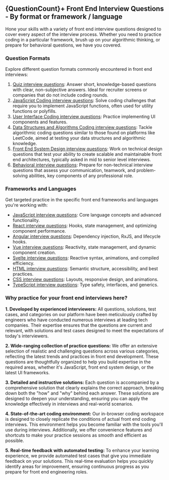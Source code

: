 
## {QuestionCount}+ Front End Interview Questions - By format or framework / language

Hone your skills with a variety of front end interview questions designed to cover every aspect of the interview process. Whether you need to practice coding in a particular framework, brush up on your algorithmic thinking, or prepare for behavioral questions, we have you covered.

### Question Formats

Explore different question formats commonly encountered in front end interviews:

1. [Quiz interview questions](/questions/quiz): Answer short, knowledge-based questions with clear, non-subjective answers. Ideal for recruiter screens or companies that do not include coding rounds.
2. [JavaScript Coding interview questions](/questions/javascript): Solve coding challenges that require you to implement JavaScript functions, often used for utility functions or polyfills.
3. [User Interface Coding interview questions](/questions/user-interface): Practice implementing UI components and features.
4. [Data Structures and Algorithms Coding interview questions](/questions/algo): Tackle algorithmic coding questions similar to those found on platforms like LeetCode, aimed at testing your data structures and algorithmic knowledge.
5. [Front End System Design interview questions](/questions/system-design): Work on technical design questions that test your ability to create scalable and maintainable front end architectures, typically asked in mid to senior level interviews.
6. [Behavioral interview questions](/behavioral-interview-playbook): Prepare for non-technical interview questions that assess your communication, teamwork, and problem-solving abilities, key components of any professional role.

### Frameworks and Languages

Get targeted practice in the specific front end frameworks and languages you're working with:

- [JavaScript interview questions](/questions/javascript-interview-questions): Core language concepts and advanced functionality.
- [React interview questions](/questions/react-interview-questions): Hooks, state management, and optimizing component performance.
- [Angular interview questions](/questions/angular-interview-questions): Dependency injection, RxJS, and lifecycle hooks.
- [Vue interview questions](/questions/vue-interview-questions): Reactivity, state management, and dynamic component creation.
- [Svelte interview questions](/questions/svelte-interview-questions): Reactive syntax, animations, and compiled efficiency.
- [HTML interview questions](/questions/html-interview-questions): Semantic structure, accessibility, and best practices.
- [CSS interview questions](/questions/css-interview-questions): Layouts, responsive design, and animations.
- [TypeScript interview questions](/questions/typescript-interview-questions): Type safety, interfaces, and generics.

### Why practice for your front end interviews here?

**1. Developed by experienced interviewers:** All questions, solutions, test cases, and categories on our platform have been meticulously crafted by engineers who have conducted numerous interviews at leading tech companies. Their expertise ensures that the questions are current and relevant, with solutions and test cases designed to meet the expectations of today's interviewers.

**2. Wide-ranging collection of practice questions:** We offer an extensive selection of realistic and challenging questions across various categories, reflecting the latest trends and practices in front end development. These questions are thoughtfully organized to help you build expertise in the required areas, whether it's JavaScript, front end system design, or the latest UI frameworks.

**3. Detailed and instructive solutions:** Each question is accompanied by a comprehensive solution that clearly explains the correct approach, breaking down both the "how" and "why" behind each answer. These solutions are designed to deepen your understanding, ensuring you can apply the knowledge effectively in interviews and real-world scenarios.

**4. State-of-the-art coding environment:** Our in-browser coding workspace is designed to closely replicate the conditions of actual front end coding interviews. This environment helps you become familiar with the tools you'll use during interviews. Additionally, we offer convenience features and shortcuts to make your practice sessions as smooth and efficient as possible.

**5. Real-time feedback with automated testing:** To enhance your learning experience, we provide automated test cases that give you immediate feedback on your solutions. This real-time evaluation helps you quickly identify areas for improvement, ensuring continuous progress as you prepare for front end engineering roles.
